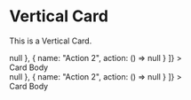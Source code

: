 
<Meta title="Components|Cards|Vertical" />

# Vertical Card

This is a Vertical Card.

<Story name="Vertical Card">
  <div className="flex justify-evenly items-center">
    <Card.Vertical
      title="Title"
      subtitle="Subtitle"
      meta="Meta"
      imageUrl="https://picsum.photos/id/1062/5092/3395"
      avatar
      actions={[
        { name: "Action 1", action: () => null },
        { name: "Action 2", action: () => null }
      ]}
    >
      <div>Card Body</div>
    </Card.Vertical>
    <Card.Vertical
      title="Title"
      subtitle="Subtitle"
      meta="Meta"
      imageUrl="https://picsum.photos/id/1062/5092/3395"
      actions={[
        { name: "Action 1", action: () => null },
        { name: "Action 2", action: () => null }
      ]}
    >
      <div>Card Body</div>
    </Card.Vertical>
  </div>
</Story>

<Props of={Card.Vertical} />

